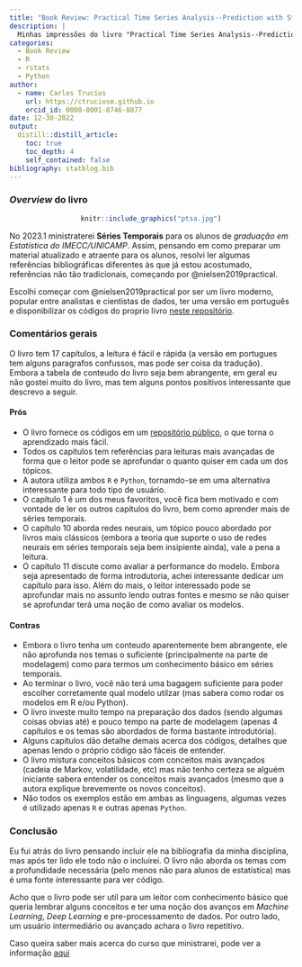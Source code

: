 ```yaml
---
title: "Book Review: Practical Time Series Analysis--Prediction with Statistics and Machine Learning"
description: |
  Minhas impressões do livro "Practical Time Series Analysis--Prediction with Statistics and Machine Learning" da Aileen Nielsen
categories:
  - Book Review
  - R 
  - rstats
  - Python
author:
  - name: Carlos Trucíos
    url: https://ctruciosm.github.io
    orcid_id: 0000-0001-8746-8877
date: 12-30-2022
output:
  distill::distill_article:
    toc: true
    toc_depth: 4
    self_contained: false
bibliography: statblog.bib
---
```


### _Overview_ do livro

<center>
```r
knitr::include_graphics("ptsa.jpg")
```
</center>

No 2023.1 ministraterei **Séries Temporais** para os alunos de _graduação em Estatística do IMECC/UNICAMP_. Assim, pensando em como preparar um material atualizado e atraente para os alunos, resolvi ler algumas referências bibliográficas diferentes às que já estou acostumado, referências não tão tradicionais, começando por @nielsen2019practical.


Escolhi começar com @nielsen2019practical por ser um livro moderno, popular entre analistas e cientistas de dados, ter uma versão em português e disponibilizar os códigos do proprio livro [neste repositório](https://github.com/AileenNielsen/TimeSeriesAnalysisWithPython). 


### Comentários gerais

O livro tem 17 capítulos, a leitura é fácil e rápida (a versão em portugues tem alguns paragrafos confussos, mas pode ser coisa da tradução). Embora a tabela de conteudo do livro seja bem abrangente, em geral eu não gostei muito do livro, mas tem alguns pontos positivos  interessante que descrevo a seguir.

#### Prós

- O livro fornece os códigos em um [repositório público](https://github.com/AileenNielsen/TimeSeriesAnalysisWithPython), o que torna o aprendizado mais fácil.
- Todos os capítulos tem referências para leituras mais avançadas de forma que o leitor pode se aprofundar o quanto quiser em cada um dos tópicos.
- A autora utiliza ambos `R` e `Python`, tornamdo-se em uma alternativa interessante para todo tipo de usuário.
- O capítulo 1 é um dos meus favoritos, você fica bem motivado e com vontade de ler os outros capítulos do livro, bem como aprender mais de séries temporais. 
- O capítulo 10 aborda redes neurais, um tópico pouco abordado por livros mais clássicos (embora a teoria que suporte o uso de redes neurais em séries temporais seja bem insipiente ainda), vale a pena a leitura.
- O capítulo 11 discute como avaliar a performance do modelo. Embora seja apresentado de forma introdutoria, achei interessante dedicar um capítulo para isso. Além do mais, o leitor interessado pode se aprofundar mais no assunto lendo outras fontes e mesmo se não quiser se aprofundar terá uma noção de como avaliar os modelos.

#### Contras

- Embora o livro tenha um conteudo aparentemente bem abrangente, ele não aprofunda nos temas o suficiente (principalmente na parte de modelagem) como para termos um conhecimento básico em séries temporais. 
- Ao terminar o livro, você não terá uma bagagem suficiente para poder escolher corretamente qual modelo utilzar (mas sabera como rodar os modelos em R e/ou Python).
- O livro investe muito tempo na preparação dos dados (sendo algumas coisas obvias até) e pouco tempo na parte de modelagem (apenas 4 capítulos e os temas são abordados de forma bastante introdutória).
- Alguns capítulos dão detalhe demais acerca dos códigos, detalhes que apenas lendo o próprio código são fáceis de entender.
- O livro mistura conceitos básicos com conceitos mais avançados (cadeia de Markov, volatilidade, etc) mas não tenho certeza se alguém iniciante sabera entender os conceitos mais avançados (mesmo que a autora explique brevemente os novos conceitos).
- Não todos os exemplos estão em ambas as linguagens, algumas vezes é utilizado apenas `R` e outras apenas `Python`.

### Conclusão

Eu fui atrás do livro pensando incluir ele na bibliografia da minha disciplina, mas após ter lido ele todo não o incluirei. O livro não aborda os temas com a profundidade necessária (pelo menos não para alunos de estatística) mas é uma fonte interessante para ver código.

Acho que o livro pode ser util para um leitor com conhecimento básico que queria lembrar alguns conceitos e ter uma noção dos avanços em _Machine Learning_, _Deep Learning_ e pre-processamento de dados. Por outro lado, um usuário intermediário ou avançado achara o livro repetitivo.

Caso queira saber mais acerca do curso que ministrarei, pode ver a informação [aqui](ME607.html)








